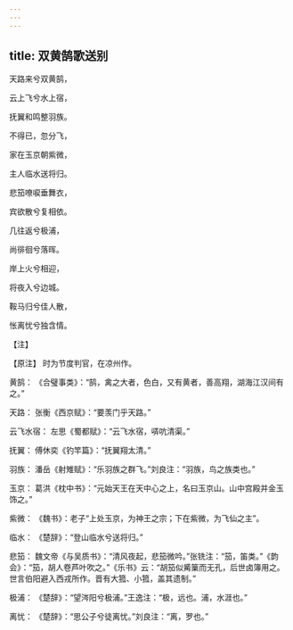 ```yaml
---
---
---
```

title: 双黄鹄歌送别
---




天路来兮双黄鹄，

云上飞兮水上宿，

抚翼和鸣整羽族。

不得已，忽分飞，

家在玉京朝紫微，

主人临水送将归。

悲笳嘹唳垂舞衣，

宾欲散兮复相依。

几往返兮极浦，

尚徘徊兮落晖。

岸上火兮相迎，

将夜入兮边城。

鞍马归兮佳人散，

怅离忧兮独含情。

【注】

【原注】 时为节度判官，在凉州作。

黄鹄： 《合璧事类》：“鹄，禽之大者，色白，又有黄者，善高翔，湖海江汉间有之。”

天路： 张衡《西京赋》：“要羡门乎天路。”

云飞水宿： 左思《蜀都赋》：“云飞水宿，哢吭清渠。”

抚翼： 傅休奕《钓竿篇》：“抚翼翔太清。”

羽族： 潘岳《射雉赋》：“乐羽族之群飞。”刘良注：“羽族，鸟之族类也。”

玉京： 葛洪《枕中书》：“元始天王在天中心之上，名曰玉京山。山中宫殿并金玉饰之。”

紫微： 《魏书》：老子“上处玉京，为神王之宗；下在紫微，为飞仙之主”。

临水： 《楚辞》：“登山临水兮送将归。”

悲笳： 魏文帝《与吴质书》：“清风夜起，悲笳微吟。”张铣注：“笳，笛类。”《韵会》：“笳，胡人卷芦叶吹之。”《乐书》云：“胡笳似觱篥而无孔，后世卤簿用之。世言伯阳避入西戎所作。晋有大箛、小箛，盖其遗制。”

极浦： 《楚辞》：“望涔阳兮极浦。”王逸注：“极，远也。浦，水涯也。”

离忧： 《楚辞》：“思公子兮徒离忧。”刘良注：“离，罗也。”